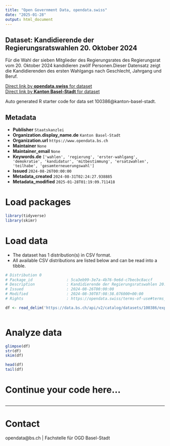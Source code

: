 ```yaml
---
title: "Open Government Data, opendata.swiss"
date: "2025-01-28"
output: html_document
---
```


## Dataset: Kandidierende der Regierungsratswahlen 20. Oktober 2024

Für die Wahl der sieben Mitglieder des Regierungsrates des Regierungsrat vom 20. Oktober 2024 kandidieren zwölf Personen.Dieser Datensatz zeigt die Kandidierenden des ersten Wahlgangs nach Geschlecht, Jahrgang und Beruf.

[Direct link by **opendata.swiss** for dataset](https://opendata.swiss/de/dataset/kandidierende-der-regierungsratswahl-20-oktober-2024)<br>
[Direct link by **Kanton Basel-Stadt** for dataset](https://data.bs.ch/explore/dataset/100386/)

Auto generated R starter code for data set 100386@kanton-basel-stadt.

## Metadata

- **Publisher** `Staatskanzlei`
- **Organization.display_name.de** `Kanton Basel-Stadt`
- **Organization.url** `https://www.opendata.bs.ch`
- **Maintainer** `None`
- **Maintainer_email** `None`
- **Keywords.de** `['wahlen', 'regierung', 'erster-wahlgang', 'demokratie', 'kandidatur', 'mitbestimmung', 'ersatzwahlen', 'teilhabe', 'gesamterneuerungswahl']`
- **Issued** `2024-08-26T00:00:00`
- **Metadata_created** `2024-08-31T02:24:27.938885`
- **Metadata_modified** `2025-01-28T01:19:09.711418`


# Load packages

```r

library(tidyverse)
library(skimr)

```

# Load data

-   The dataset has 1 distribution(s) in CSV format.
-   All available CSV distributions are listed below and can be read into a tibble.

```r

# Distribution 0
# Package_id               : 5ca3eb99-3e7a-4b76-9e6d-c7becbc8accf
# Description              : Kandidierende der Regierungsratswahlen 20. Oktober 2024 (csv)
# Issued                   : 2024-08-26T00:00:00
# Modified                 : 2024-08-30T07:08:38.076000+00:00
# Rights                   : https://opendata.swiss/terms-of-use#terms_by

df <- read_delim('https://data.bs.ch/api/v2/catalog/datasets/100386/exports/csv?use_labels=true')



```

# Analyze data

```r

glimpse(df)
str(df)
skim(df)

head(df)
tail(df)

```

# Continue your code here...

```r

```

------------------------------------------------------------------------

# Contact

opendata@bs.ch | Fachstelle für OGD Basel-Stadt
